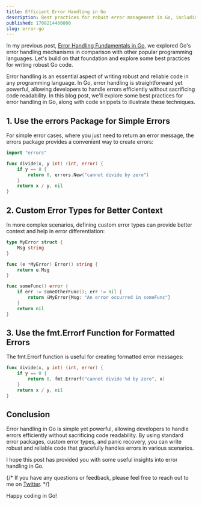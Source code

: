 ```yaml
---
title: Efficient Error Handling in Go
description: Best practices for robust error management in Go, including using standard error packages, custom error types, and panic recovery.
published: 1708214400000
slug: error-go
---
```


<ThemedImage filename="gocat.png" width={300} height={300} />

In my previous post, [Error Handling Fundamentals in Go](/blog/go-errors), we explored Go's error handling mechanisms in comparison with other popular programming languages. Let's build on that foundation and explore some best practices for writing robust Go code.

Error handling is an essential aspect of writing robust and reliable code in any programming language. In Go, error handling is straightforward yet powerful, allowing developers to handle errors efficiently without sacrificing code readability. In this blog post, we'll explore some best practices for error handling in Go, along with code snippets to illustrate these techniques.

## 1. Use the errors Package for Simple Errors

For simple error cases, where you just need to return an error message, the <Snippet>errors</Snippet> package provides a convenient way to create errors:

```go
import "errors" 

func divide(x, y int) (int, error) {
    if y == 0 {
        return 0, errors.New("cannot divide by zero")
    }
    return x / y, nil
}
```

## 2. Custom Error Types for Better Context

In more complex scenarios, defining custom error types can provide better context and help in error differentiation:

```go
type MyError struct {
    Msg string
}

func (e *MyError) Error() string {
    return e.Msg
}

func someFunc() error {
    if err := someOtherFunc(); err != nil {
        return &MyError{Msg: "An error occurred in someFunc"}
    }
    return nil
}
```

## 3. Use the fmt.Errorf Function for Formatted Errors

The fmt.Errorf function is useful for creating formatted error messages:

```go
func divide(x, y int) (int, error) {
    if y == 0 {
        return 0, fmt.Errorf("cannot divide %d by zero", x)
    }
    return x / y, nil
}
```

## Conclusion

Error handling in Go is simple yet powerful, allowing developers to handle errors efficiently without sacrificing code readability. By using standard error packages, custom error types, and panic recovery, you can write robust and reliable code that gracefully handles errors in various scenarios.

I hope this post has provided you with some useful insights into error handling in Go. 

{/* If you have any questions or feedback, please feel free to reach out to me on [Twitter](https://twitter.com/codewitty_).  */}

Happy coding in Go! 
 
<ThemedImage filename="gopher.gif" width={200} height={200} />